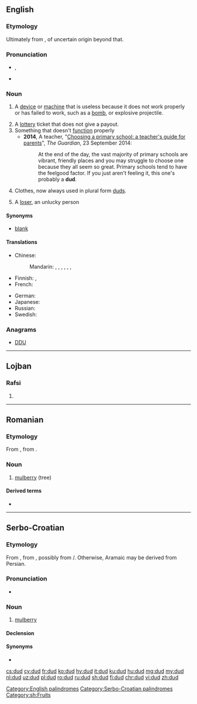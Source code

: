==English==

===Etymology===
Ultimately from {{term|dudde||ragged clothing or cloth}}, of uncertain origin beyond that.

===Pronunciation===
* {{enPR|dŭd}}, {{IPA|/dʌd/|lang=en}}
* {{rhymes|ʌd|lang=en}}

===Noun===
{{en-noun}}

# {{context|informal|lang=en}} A [[device]] or [[machine]] that is useless because it does not work properly or has failed to work, such as a [[bomb]], or explosive projectile.
# A [[lottery]] ticket that does not give a payout.
# Something that doesn't [[function]] properly
#* '''2014''', A teacher, "[http://www.theguardian.com/education/2014/sep/23/choosing-primary-school-guide-teachers-guide-for-parents Choosing a primary school: a teacher's guide for parents]", ''The Guardian'', 23 September 2014:
#*: At the end of the day, the vast majority of primary schools are vibrant, friendly places and you may struggle to choose one because they all seem so great. Primary schools tend to have the feelgood factor. If you just aren't feeling it, this one's probably a '''dud'''.
# {{context|obsolete|lang=en}} Clothes, now always used in plural form [[duds]].
# A [[loser]], an unlucky person

====Synonyms====
* {{sense|losing lottery ticket}} [[blank]]

====Translations====
{{trans-top|broken or nonfunctional device that does not perform its intended function}}
* Chinese:
*: Mandarin: {{t|cmn|瞎炮|tr=xiāpào|sc=Hani}} {{qualifier|unexploded ordnance}}, {{t|cmn|啞炮|sc=Hani}}, {{t|cmn|哑炮|tr=yǎpào|sc=Hani}} {{qualifier|unexploded ordnance}}, {{t|cmn|啞彈|sc=Hani}}, {{t|cmn|哑弹|tr=yǎdàn|sc=Hani}}, {{t|cmn|瞎彈|sc=Hani}}, {{t|cmn|瞎弹|tr=xiādàn|sc=Hani}}
* Finnish: {{t+|fi|susi}}, {{t+|fi|suutari}}
* French: {{t|fr|[[munition]] [[non]] [[explosée]]}} {{qualifier|unexploded ordnance}}
{{trans-mid}}
* German: {{t+|de|Blindgänger|m}}
* Japanese: {{t|ja|不発弾|tr=ふはつだん, fuhatsudan|sc=Jpan}} {{qualifier|unexploded ordnance}}
* Russian: {{t|ru|[[неразорвавшийся]] [[снаряд]]|m|tr=nerazorvávšijsja snarjád|sc=Cyrl}} {{qualifier|unexploded ordnance}}
* Swedish: {{t+|sv|blindgångare|c}}
{{trans-bottom}}

{{trans-see|obsolete: clothes|duds}}

{{trans-see|loser}}

===Anagrams===
* [[DDU#English|DDU]]

[[Category:English palindromes]]

----

==Lojban==

===Rafsi===
{{jbo-rafsi}}

# {{jbo-rafsi of|dunda}}

----

==Romanian==

===Etymology===
From {{etyl|ota|ro}} {{term|طوت|tr=tut, dut|sc=ota-Arab|lang=ota}}, from {{etyl|fa|ro}} {{term|توت|tr=tut|sc=fa-Arab|lang=fa}}.

===Noun===
{{ro-noun|m|duzi}}

# [[mulberry]] (tree)

====Derived terms====
* {{l|ro|dudă}}

----

==Serbo-Croatian==

===Etymology===
From {{etyl|ota|sh}} {{term|طوت|tr=tut, dut|sc=ota-Arab|lang=ota}}, from {{etyl|fa|sh}} {{term|توت|tr=tut|sc=fa-Arab|lang=fa}}, possibly from {{etyl|arc|sh}} {{term|sc=Syrc|ܬܘܬܐ|lang=arc}}/{{term|תותא||sc=Hebr|tr=tuta|lang=arc}}. Otherwise, Aramaic may be derived from Persian.

===Pronunciation===
* {{IPA|/dûd/|lang=sh}}

===Noun===
{{sh-noun|g=m|head=dȕd|r|дуд|ду̏д}}

# [[mulberry]] {{gloss|fruit}}

====Declension====
{{sh-decl-noun
|dud|dudovi
|duda|dudova
|dudu|dudovima
|dud|dudove
|dude|dudovi
|dudu|dudovima
|dudom|dudovima
}}

====Synonyms====
* {{l|sh|mȗrva}}

[[Category:Serbo-Croatian palindromes]]
[[Category:sh:Fruits]]

[[cs:dud]]
[[cy:dud]]
[[fr:dud]]
[[ko:dud]]
[[hy:dud]]
[[it:dud]]
[[ku:dud]]
[[hu:dud]]
[[mg:dud]]
[[my:dud]]
[[nl:dud]]
[[uz:dud]]
[[pl:dud]]
[[ro:dud]]
[[ru:dud]]
[[sh:dud]]
[[fi:dud]]
[[chr:dud]]
[[vi:dud]]
[[zh:dud]]